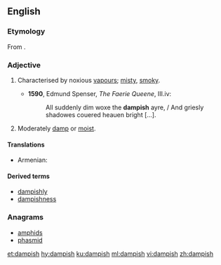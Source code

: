 ==English==

===Etymology===
From {{suffix|damp|ish|lang=en}}.

===Adjective===
{{en-adj}}

# {{context|obsolete|lang=en}} Characterised by noxious [[vapour]]s; [[misty]], [[smoky]].
#* '''1590''', Edmund Spenser, ''The Faerie Queene'', III.iv:
#*: All suddenly dim woxe the '''dampish''' ayre, / And griesly shadowes couered heauen bright [...].
# Moderately [[damp]] or [[moist]].

====Translations====
{{trans-top|moderately damp or moist}}
* Armenian: {{t|hy|խոնավավուն}}
{{trans-mid}}
{{trans-bottom}}

====Derived terms====
* [[dampishly]]
* [[dampishness]]

===Anagrams===
* [[amphids#English|amphids]]
* [[phasmid#English|phasmid]]

[[et:dampish]]
[[hy:dampish]]
[[ku:dampish]]
[[ml:dampish]]
[[vi:dampish]]
[[zh:dampish]]